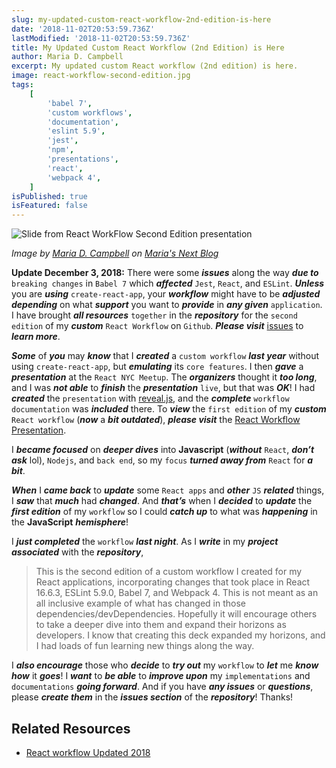 ```yaml
---
slug: my-updated-custom-react-workflow-2nd-edition-is-here
date: '2018-11-02T20:53:59.736Z'
lastModified: '2018-11-02T20:53:59.736Z'
title: My Updated Custom React Workflow (2nd Edition) is Here
author: Maria D. Campbell
excerpt: My updated custom React workflow (2nd edition) is here.
image: react-workflow-second-edition.jpg
tags:
    [
        'babel 7',
        'custom workflows',
        'documentation',
        'eslint 5.9',
        'jest',
        'npm',
        'presentations',
        'react',
        'webpack 4',
    ]
isPublished: true
isFeatured: false
---
```


![Slide from React WorkFlow Second Edition presentation](react-workflow-second-edition.jpg)

*Image by [Maria D. Campbell](https://www.interglobalmedianetwork.com/about) on [Maria's Next Blog](/images/posts/my-updated-custom-react-workflow-2nd-edition-is-here/react-workflow-second-edition.jpg)*

**Update December 3, 2018:** There were some **_issues_** along the way
**_due to_** `breaking changes` in `Babel 7` which **_affected_** `Jest`,
`React`, and `ESLint`. **_Unless_** you are ***using***
`create-react-app`, your ***workflow*** might have to be **_adjusted_**
***depending*** on what ***support*** you want to **_provide_** in ***any given***
`application`. I have brought **_all resources_** `together` in the
**_repository_** for the `second edition` of my ***custom*** `React Workflow` on
`Github`. ***Please visit*** [issues](https://github.com/interglobalmedia/react-workflow-updated-2018/issues/1) to ***learn more***.

***Some*** of ***you*** may ***know*** that I ***created*** a `custom workflow` ***last year*** without using `create-react-app`, but **_emulating_** its `core features`. I then ***gave*** a ***presentation*** at the `React NYC Meetup`. The
***organizers*** thought it ***too long***, and I was ***not able*** to ***finish*** the ***presentation*** `live`, but that was ***OK***! I had **_created_** the `presentation` with [reveal.js](https://revealjs.com/#/), and the **_complete_** `workflow documentation` was ***included*** there. To **_view_** the `first edition` of my ***custom*** `React workflow` (***now*** a ***bit outdated***), ***please visit*** the [React Workflow Presentation](https://interglobalmedia.github.io/react-workflow-presentation/#/).

I ***became focused*** on ***deeper dives*** into **Javascript** (***without*** `React`, ***don’t ask*** lol), `Nodejs`, and `back end`, so my `focus` **_turned away from_** `React` for ***a bit***.

***When*** I ***came back*** to **_update_** some `React apps` and ***other*** `JS` ***related*** things, I ***saw*** that **_much_** had **_changed_**. And ***that’s*** when I ***decided*** to ***update*** the ***first edition*** of my `workflow` so I could ***catch up*** to what was ***happening*** in the **JavaScript** **_hemisphere_**!

I ***just completed*** the `workflow` ***last night***. As I ***write*** in my ***project associated*** with the ***repository***,

> This is the second edition of a custom workflow I created for my React
> applications, incorporating changes that took place in React 16.6.3, ESLint
> 5.9.0, Babel 7, and Webpack 4. This is not meant as an all inclusive example
> of what has changed in those dependencies/devDependencies. Hopefully it will
> encourage others to take a deeper dive into them and expand their horizons as
> developers. I know that creating this deck expanded my horizons, and I had
> loads of fun learning new things along the way.

I ***also encourage*** those who ***decide*** to ***try out*** my `workflow` to ***let*** me ***know how*** it ***goes***! I ***want*** to ***be able*** to ***improve upon*** my `implementations` and `documentations` ***going forward***. And if you have ***any issues*** or ***questions***, please ***create them*** in
the ***issues section*** of the ***repository***! Thanks!

## Related Resources

- [React workflow Updated 2018](https://interglobalmedia.github.io/react-workflow-updated-2018/#/)
